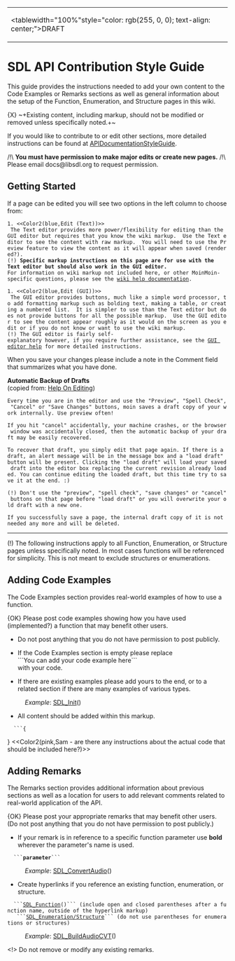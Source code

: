 <!-- pragma section-numbers off -->
<!-- pragma disable-camelcase -->
{|
|<tablewidth="100%"style="color: rgb(255, 0, 0); text-align: center;">DRAFT
|}

= SDL API Contribution Style Guide =

This guide provides the instructions needed to add your own content to the Code Examples or Remarks sections as well as general information about the setup of the Function, Enumeration, and Structure pages in this wiki.

{X} ~+Existing content, including markup, should not be modified or removed unless specifically noted.+~

If you would like to contribute to or edit other sections, more detailed instructions can be found at [[APIDocumentationStyleGuide]].  

/!\ '''You must have permission to make major edits or create new pages.''' /!\ <br/>
Please email docs@libsdl.org to request permission.  


== Getting Started ==
If a page can be edited you will see two options in the left column to choose from:
 1. <<Color2(blue,Edit (Text))>>
  The Text editor provides more power/flexibility for editing than the GUI editor but requires that you know the wiki markup.  Use the Text editor to see the content with raw markup.  You will need to use the Preview feature to view the content as it will appear when saved (rendered?).
 (!) '''Specific markup instructions on this page are for use with the Text editor but should also work in the GUI editor.'''
 For information on wiki markup not included here, or other MoinMoin-specific questions, please see the [http://wiki.libsdl.org/moin.cgi/HelpOnEditing wiki help documentation].

 1. <<Color2(blue,Edit (GUI))>>
  The GUI editor provides buttons, much like a simple word processor, to add formatting markup such as bolding text, making a table, or creating a numbered list.  It is simpler to use than the Text editor but does not provide buttons for all the possible markup.  Use the GUI editor to see the content appear roughly as it would on the screen as you edit or if you do not know or want to use the wiki markup.
 (!) The GUI editor is fairly self-explanatory however, if you require further assistance, see the [http://wiki.libsdl.org/moin.cgi/HelpOnGraphicalEditor GUI editor help] for more detailed instructions.

When you save your changes please include a note in the Comment field that summarizes what you have done.

'''Automatic Backup of Drafts'''<br/>
(copied from: [http://wiki.libsdl.org/moin.cgi/HelpOnEditing Help On Editing])

 Every time you are in the editor and use the "Preview", "Spell Check", "Cancel" or "Save Changes" buttons, moin saves a draft copy of your work internally. Use preview often!

 If you hit "cancel" accidentally, your machine crashes, or the browser window was accidentally closed, then the automatic backup of your draft may be easily recovered.

 To recover that draft, you simply edit that page again. If there is a draft, an alert message will be in the message box and a "load draft" button will be present. Clicking the "load draft" will load your saved draft into the editor box replacing the current revision already loaded. You can continue editing the loaded draft, but this time try to save it at the end. :)

 (!) Don't use the "preview", "spell check", "save changes" or "cancel" buttons on that page before "load draft" or you will overwrite your old draft with a new one.

 If you successfully save a page, the internal draft copy of it is not needed any more and will be deleted. 
----
(!) The following instructions apply to all Function, Enumeration, or Structure pages unless specifically noted.  In most cases functions will be referenced for simplicity.  This is not meant to exclude structures or enumerations.

== Adding Code Examples ==
The Code Examples section provides real-world examples of how to use a function.

{OK} Please post code examples showing how you have used (implemented?) a function that may benefit other users.  
* Do not post anything that you do not have permission to post publicly.

* If the Code Examples section is empty please replace<br/>```You can add your code example here```<br/>with your code.

* If there are existing examples please add yours to the end, or to a related section if there are many examples of various types.  
: ''Example'': [[SDL_Init]]()

* All content should be added within this markup.
   ```{
{{{#!highlight cpp
 
```
}}}}
<<Color2(pink,Sam - are there any instructions about the actual code that should be included here?)>>
== Adding Remarks ==
The Remarks section provides additional information about previous sections as well as a location for users to add relevant comments related to real-world application of the API.  

{OK} Please post your appropriate remarks that may benefit other users.  (Do not post anything that you do not have permission to post publicly.)
* If your remark is in reference to a specific function parameter use '''bold''' wherever the parameter's name is used.
   ```'''parameter'''```
: ''Example'': [[SDL_ConvertAudio]]()

* Create hyperlinks if you reference an existing function, enumeration, or structure.
   ```[[SDL_Function]]()``` (include open and closed parentheses after a function name, outside of the hyperlink markup)<br/>
   ```[[SDL_Enumeration/Structure]]``` (do not use parentheses for enumerations or structures)
: ''Example'': [[SDL_BuildAudioCVT]]()

<!> Do not remove or modify any existing remarks.

